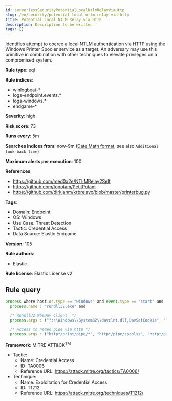 ```yaml
---
id: serverlessSecurityPotentialLocalNtlmRelayViaHttp
slug: /en/security/potential-local-ntlm-relay-via-http
title: Potential Local NTLM Relay via HTTP
description: Description to be written
tags: []
---
```


<div id="potential-local-ntlm-relay-via-http"></div>

Identifies attempt to coerce a local NTLM authentication via HTTP using the Windows Printer Spooler service as a target. An adversary may use this primitive in combination with other techniques to elevate privileges on a compromised system.

**Rule type**: eql

**Rule indices**: 

* winlogbeat-*
* logs-endpoint.events.*
* logs-windows.*
* endgame-*

**Severity**: high

**Risk score**: 73

**Runs every**: 5m

**Searches indices from**: now-9m ([Date Math format](((ref))/common-options.html#date-math), see also <DocLink id="serverlessSecurityRulesUiCreate" section="set-the-rules-schedule">`Additional look-back time`</DocLink>)

**Maximum alerts per execution**: 100

**References**: 

* https://github.com/med0x2e/NTLMRelay2Self
* https://github.com/topotam/PetitPotam
* https://github.com/dirkjanm/krbrelayx/blob/master/printerbug.py

**Tags**: 

* Domain: Endpoint
* OS: Windows
* Use Case: Threat Detection
* Tactic: Credential Access
* Data Source: Elastic Endgame

**Version**: 105

**Rule authors**: 

* Elastic

**Rule license**: Elastic License v2

## Rule query

```js
process where host.os.type == "windows" and event.type == "start" and
  process.name : "rundll32.exe" and

  /* Rundll32 WbeDav Client  */
  process.args : ("?:\\Windows\\System32\\davclnt.dll,DavSetCookie", "?:\\Windows\\SysWOW64\\davclnt.dll,DavSetCookie") and

  /* Access to named pipe via http */
  process.args : ("http*/print/pipe/*", "http*/pipe/spoolss", "http*/pipe/srvsvc")

```

**Framework**: MITRE ATT&CK<sup>TM</sup>

* Tactic:
    * Name: Credential Access
    * ID: TA0006
    * Reference URL: https://attack.mitre.org/tactics/TA0006/
* Technique:
    * Name: Exploitation for Credential Access
    * ID: T1212
    * Reference URL: https://attack.mitre.org/techniques/T1212/


